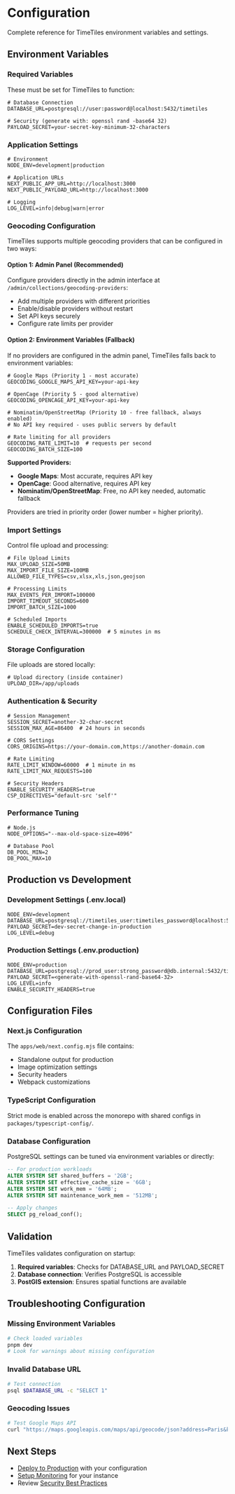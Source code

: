 # Configuration

Complete reference for TimeTiles environment variables and settings.

## Environment Variables

### Required Variables

These must be set for TimeTiles to function:

```env
# Database Connection
DATABASE_URL=postgresql://user:password@localhost:5432/timetiles

# Security (generate with: openssl rand -base64 32)
PAYLOAD_SECRET=your-secret-key-minimum-32-characters
```

### Application Settings

```env
# Environment
NODE_ENV=development|production

# Application URLs
NEXT_PUBLIC_APP_URL=http://localhost:3000
NEXT_PUBLIC_PAYLOAD_URL=http://localhost:3000

# Logging
LOG_LEVEL=info|debug|warn|error
```

### Geocoding Configuration

TimeTiles supports multiple geocoding providers that can be configured in two ways:

#### Option 1: Admin Panel (Recommended)

Configure providers directly in the admin interface at `/admin/collections/geocoding-providers`:

- Add multiple providers with different priorities
- Enable/disable providers without restart
- Set API keys securely
- Configure rate limits per provider

#### Option 2: Environment Variables (Fallback)

If no providers are configured in the admin panel, TimeTiles falls back to environment variables:

```env
# Google Maps (Priority 1 - most accurate)
GEOCODING_GOOGLE_MAPS_API_KEY=your-api-key

# OpenCage (Priority 5 - good alternative)
GEOCODING_OPENCAGE_API_KEY=your-api-key

# Nominatim/OpenStreetMap (Priority 10 - free fallback, always enabled)
# No API key required - uses public servers by default

# Rate limiting for all providers
GEOCODING_RATE_LIMIT=10  # requests per second
GEOCODING_BATCH_SIZE=100
```

**Supported Providers:**

- **Google Maps**: Most accurate, requires API key
- **OpenCage**: Good alternative, requires API key
- **Nominatim/OpenStreetMap**: Free, no API key needed, automatic fallback

Providers are tried in priority order (lower number = higher priority).

### Import Settings

Control file upload and processing:

```env
# File Upload Limits
MAX_UPLOAD_SIZE=50MB
MAX_IMPORT_FILE_SIZE=100MB
ALLOWED_FILE_TYPES=csv,xlsx,xls,json,geojson

# Processing Limits
MAX_EVENTS_PER_IMPORT=100000
IMPORT_TIMEOUT_SECONDS=600
IMPORT_BATCH_SIZE=1000

# Scheduled Imports
ENABLE_SCHEDULED_IMPORTS=true
SCHEDULE_CHECK_INTERVAL=300000  # 5 minutes in ms
```

### Storage Configuration

File uploads are stored locally:

```env
# Upload directory (inside container)
UPLOAD_DIR=/app/uploads
```

### Authentication & Security

```env
# Session Management
SESSION_SECRET=another-32-char-secret
SESSION_MAX_AGE=86400  # 24 hours in seconds

# CORS Settings
CORS_ORIGINS=https://your-domain.com,https://another-domain.com

# Rate Limiting
RATE_LIMIT_WINDOW=60000  # 1 minute in ms
RATE_LIMIT_MAX_REQUESTS=100

# Security Headers
ENABLE_SECURITY_HEADERS=true
CSP_DIRECTIVES="default-src 'self'"
```

### Performance Tuning

```env
# Node.js
NODE_OPTIONS="--max-old-space-size=4096"

# Database Pool
DB_POOL_MIN=2
DB_POOL_MAX=10
```

## Production vs Development

### Development Settings (.env.local)

```env
NODE_ENV=development
DATABASE_URL=postgresql://timetiles_user:timetiles_password@localhost:5432/timetiles
PAYLOAD_SECRET=dev-secret-change-in-production
LOG_LEVEL=debug
```

### Production Settings (.env.production)

```env
NODE_ENV=production
DATABASE_URL=postgresql://prod_user:strong_password@db.internal:5432/timetiles_prod
PAYLOAD_SECRET=<generate-with-openssl-rand-base64-32>
LOG_LEVEL=info
ENABLE_SECURITY_HEADERS=true
```

## Configuration Files

### Next.js Configuration

The `apps/web/next.config.mjs` file contains:

- Standalone output for production
- Image optimization settings
- Security headers
- Webpack customizations

### TypeScript Configuration

Strict mode is enabled across the monorepo with shared configs in `packages/typescript-config/`.

### Database Configuration

PostgreSQL settings can be tuned via environment variables or directly:

```sql
-- For production workloads
ALTER SYSTEM SET shared_buffers = '2GB';
ALTER SYSTEM SET effective_cache_size = '6GB';
ALTER SYSTEM SET work_mem = '64MB';
ALTER SYSTEM SET maintenance_work_mem = '512MB';

-- Apply changes
SELECT pg_reload_conf();
```

## Validation

TimeTiles validates configuration on startup:

1. **Required variables**: Checks for DATABASE_URL and PAYLOAD_SECRET
2. **Database connection**: Verifies PostgreSQL is accessible
3. **PostGIS extension**: Ensures spatial functions are available

## Troubleshooting Configuration

### Missing Environment Variables

```bash
# Check loaded variables
pnpm dev
# Look for warnings about missing configuration
```

### Invalid Database URL

```bash
# Test connection
psql $DATABASE_URL -c "SELECT 1"
```

### Geocoding Issues

```bash
# Test Google Maps API
curl "https://maps.googleapis.com/maps/api/geocode/json?address=Paris&key=$GEOCODING_GOOGLE_MAPS_API_KEY"
```

## Next Steps

- [Deploy to Production](./deployment) with your configuration
- [Setup Monitoring](./maintenance#monitoring) for your instance
- Review [Security Best Practices](./deployment#security-considerations)
